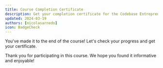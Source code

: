 ```yaml
---
title: Course Completion Certificate
description: Get your completion certificate for the Codebase Entrepreneur Fundraising course
updated: 2024-03-19
authors: [nicolasarnedo]
icon: BadgeCheck
---
```



You've made it to the end of the course! Let's check your progress and get your certificate.

<CertificatePage courseId="codebase-entrepreneur-fundraising"/>

Thank you for participating in this course. We hope you found it informative and enjoyable!
